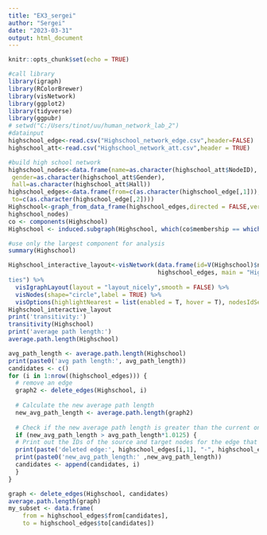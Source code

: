 ```yaml
---
title: "EX3_sergei"
author: "Sergei"
date: "2023-03-31"
output: html_document
---
```


```r
knitr::opts_chunk$set(echo = TRUE)
```



```r
#call library
library(igraph)
library(RColorBrewer)
library(visNetwork)
library(ggplot2)
library(tidyverse)
library(ggpubr)
# setwd("C:/Users/tinot/uu/human_network_lab_2")
#datainput
highschool_edge<-read.csv("Highschool_network_edge.csv",header=FALSE)
highschool_att<-read.csv("Highschool_network_att.csv",header = TRUE)
```


```r
#build high school network
highschool_nodes<-data.frame(name=as.character(highschool_att$NodeID),
 gender=as.character(highschool_att$Gender),
 hall=as.character(highschool_att$Hall))
highschool_edges<-data.frame(from=c(as.character(highschool_edge[,1])),
 to=c(as.character(highschool_edge[,2])))
Highschool<-graph_from_data_frame(highschool_edges,directed = FALSE,vertices =
highschool_nodes)
co <- components(Highschool)
Highschool <- induced.subgraph(Highschool, which(co$membership == which.max(co$csize)))

#use only the largest component for analysis
summary(Highschool)

Highschool_interactive_layout<-visNetwork(data.frame(id=V(Highschool)$name),
                                          highschool_edges, main = "Highschool",submain="Can zoom in/out to check the IDs and
ties") %>%
  visIgraphLayout(layout = "layout_nicely",smooth = FALSE) %>%
  visNodes(shape="circle",label = TRUE) %>%
  visOptions(highlightNearest = list(enabled = T, hover = T), nodesIdSelection = T)
Highschool_interactive_layout
print('transitivity:')
transitivity(Highschool)
print('average path length:')
average.path.length(Highschool)
```

```r

avg_path_length <- average.path.length(Highschool)
print(paste0('avg path length:', avg_path_length))
candidates <- c()
for (i in 1:nrow((highschool_edges))) {
  # remove an edge
  graph2 <- delete_edges(Highschool, i)
  
  # Calculate the new average path length
  new_avg_path_length <- average.path.length(graph2)
  
  # Check if the new average path length is greater than the current one
  if (new_avg_path_length > avg_path_length*1.0125) {
  # Print out the IDs of the source and target nodes for the edge that was removed
  print(paste('deleted edge:', highschool_edges[i,1], "-", highschool_edges[i,2]))
  print(paste0('new_avg_path_length:' ,new_avg_path_length))
  candidates <- append(candidates, i)  
  }
}

graph <- delete_edges(Highschool, candidates)
average.path.length(graph)
my_subset <- data.frame(
    from = highschool_edges$from[candidates],
    to = highschool_edges$to[candidates])
```

